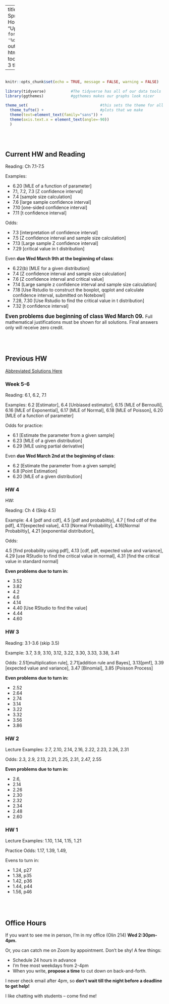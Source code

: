 
---
title: "Math 220 Spring 2022 Homepage"
date: "Updated: `r format(Sys.time(), '%d %B, %Y')`"
output: 
  html_document:
    toc: true
    toc_depth: 3
    theme: yeti

      
  
---

```r

                                                                          #
knitr::opts_chunk$set(echo = TRUE, message = FALSE, warning = FALSE)      #
                                                                          #
library(tidyverse)           #The tidyverse has all of our data tools     #
library(ggthemes)            #ggthemes makes our graphs look nicer        #
                                                                          # 
theme_set(                                #this sets the theme for all    #
  theme_tufte() +                         #plots that we make             #
  theme(text=element_text(family="sans")) + 
  theme(axis.text.x = element_text(angle=-90))                            #
  )                                                                       #
                                                                          #
                                                                          #
                                                                          #

```





## Current HW and Reading

Reading:  Ch 7.1-7.5


Examples:

- 6.20 [MLE of a function of parameter]
- 7.1, 7.2, 7.3 [Z confidence interval]
- 7.4 [sample size calculation]
- 7.6 [large sample confidence interval]
- 7.10 [one-sided confidence interval]
- 7.11 [t confidence interval]

 


Odds:

- 7.3 [interpretation of confidence interval]
- 7.5 [Z confidence interval and sample size calculation]
- 7.13 [Large sample Z confidence interval]
- 7.29 [critical value in t distribution]

 

 

Even **due Wed March 9th at the beginning of class**:


 
- 6.22(b) [MLE for a given distribution]
- 7.4 [Z confidence interval and sample size calculation]
- 7.6 [Z confidence interval and critical value]
- 7.14 [Large sample z confidence interval and sample size calculation]
- 7.18 [Use Rstudio to construct the boxplot, qqplot and calculate confidence interval, submitted on Notebowl]
- 7.28, 7.30 [Use Rstudio to find the critical value in t distribution]
- 7.32 [t confidence interval]




<big>**Even problems due beginning of class Wed March 09.** </big>  Full mathematical justifications must be shown for all solutions.  Final answers only will receive zero credit.

<br><br>

## Previous HW

[Abbreviated Solutions Here](https://millera2.github.io/Math-220-S22/Math220HW.html)



### Week 5-6

Reading:  6.1, 6.2, 7.1

Examples: 6.2 [Estimator], 6.4 [Unbiased estimator], 6.15 [MLE of Bernoulli], 6.16 [MLE of Exponential], 6.17 [MLE of Normal], 6.18 [MLE of Poisson], 6.20 [MLE of a function of parameter]

 

 

Odds for practice:

- 6.1 [Estimate the parameter from a given sample]
- 6.23 [MLE of a given distribution]
- 6.29 [MLE using partial derivative]

 

Even **due Wed March 2nd at the beginning of class**:

- 6.2 [Estimate the parameter from a given sample]
- 6.8 [Point Estimation]
- 6.20 [MLE of a given distribution]


### HW 4

HW:

Reading:  Ch 4 (Skip 4.5)

Example: 4.4 [pdf and cdf], 4.5 [pdf and probabiltiy], 4.7 [ find cdf of the pdf], 4.11[expected value], 4.13 [Normal Probability], 4.16[Normal Probabiltiy], 4.21 [exponential distribution],

 

Odds:


4.5 [find probability using pdf], 4.13 [cdf, pdf, expected value and variance], 4.29 [use RStudio to find the critical value in normal], 4.31 [find the critical value in standard normal]

**Even problems due to turn in:** 


- 3.52 
- 3.82 
- 4.2 
- 4.6
- 4.14 
- 4.40 [Use RStudio to find the value]
- 4.44
- 4.60 



### HW 3

Reading:  3.1-3.6 (skip 3.5)

Example: 3.7, 3.9, 3.10, 3.12, 3.22, 3.30, 3.33, 3.38, 3.41

Odds: 2.51[multiplication rule], 2.71[addition rule and Bayes], 3.13[pmf], 3.39 [expected value and variance], 3.47 [Binomial], 3.85 [Poisson Process]

 

**Even problems due to turn in:** 

- 2.52 
- 2.64 
- 2.74 
- 3.14 
- 3.22 
- 3.32 
- 3.56 
- 3.86


### HW 2

Lecture Examples: 2.7, 2.10, 2.14, 2.16, 2.22, 2.23, 2.26, 2.31

Odds: 2.3, 2.9, 2.13, 2.21, 2.25, 2.31, 2.47, 2.55

**Even problems due to turn in:** 

- 2.6, 
- 2.14 
- 2.26 
- 2.30 
- 2.32 
- 2.34 
- 2.48 
- 2.60

### HW 1

Lecture Examples: 1.10, 1.14, 1.15, 1.21

Practice Odds: 1.17, 1.39, 1.49,

Evens to turn in:  

- 1.24, p27
- 1.38, p35
- 1.42, p36
- 1.44, p44
- 1.56, p46


<br><br>


## Office Hours 

If you want to see me in person, I'm in my office (Olin 214) **Wed 2:30pm-4pm.**

Or, you can catch me on Zoom by appointment.  Don't be shy!  A few things:

- Schedule 24 hours in advance
- I'm free most weekdays from 2-4pm
- When you write, **propose a time** to cut down on back-and-forth.

I never check email after 4pm, so **don't wait till the night before a deadline to get help!**  

I like chatting with students -- come find me!











